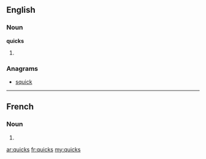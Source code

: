 ==English==

===Noun===
'''quicks'''

# {{plural of|[[quick]]}}

===Anagrams===
* [[squick#English|squick]]

----

==French==

===Noun===
{{infl|fr|plural}} {{m|p}}

# {{plural of|[[quick#French|quick]]|lang=fr}}

[[ar:quicks]]
[[fr:quicks]]
[[my:quicks]]